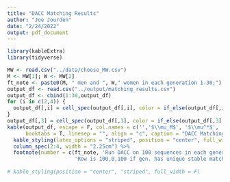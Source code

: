 ```yaml
---
title: "DACC Matching Results"
author: "Joe Jourden"
date: "2/24/2022"
output: pdf_document
---
```

```r
library(kableExtra)
library(tidyverse)
```

```r
MW <- read.csv("../data/choose_MW.csv")
M <- MW[1]; W <- MW[2]
ft_note <- paste0(M, " men and ", W," women in each generation 1-30;")
output_df <- read.csv("../output/matching_results.csv")
output_df <- cbind(1:30,output_df)
for (i in c(2,4)) {
  output_df[,i] = cell_spec(output_df[,i], color = if_else(output_df[,i] == 100, "#000080", "red"))
}
output_df[,3] = cell_spec(output_df[,3], color = if_else(output_df[,3] == 0, "#000080", "red"))
kable(output_df, escape = F, col.names = c('','$\\mu_M$', '$\\mu^*$', '$\\mu_W$'),
      booktabs = T, linesep = "", align = "c", caption = "DACC Matching Results for 30 Data Generations") %>%
  kable_styling(latex_options = "striped", position = "center", full_width = F) %>%
  column_spec(2:4, width = "2.25cm") %>%
  footnote(number = c(ft_note, 'Run DACC on 100 sequences in each generation;',
                      'Row is 100,0,100 if gen. has unique stable matching.'))
  
# kable_styling(position = "center", "striped", full_width = F)
```